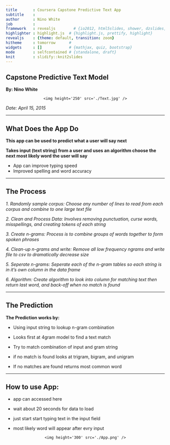 ```yaml
---
title       : Coursera Capstone Predictive Text App
subtitle    : 
author      : Nino White
job         : 
framework   : revealjs        # {io2012, html5slides, shower, dzslides, ...}
highlighter : highlight.js  # {highlight.js, prettify, highlight}
revealjs    : {theme: default, transition: zoom}
hitheme     : tomorrow      # 
widgets     : []            # {mathjax, quiz, bootstrap}
mode        : selfcontained # {standalone, draft}
knit        : slidify::knit2slides
--- 
```


## Capstone Predictive Text Model

**By: Nino White**


<div style='text-align: center;'>
    <img height='250' src='./Text.jpg' />
</div>

*Date: April 15, 2015*


---

## What Does the App Do

**This app can be used to predict what a user will say next**

**Takes input (text string) from a user and uses an algorithm choose the next most likely word the user will say**

- App can improve typing speed 
- Improved spelling and word accuracy

---

## The Process

*1. Randomly sample corpus: Choose any number of lines to read from each corpus and combine to one large text file*

*2. Clean and Process Data: Involves removing punctuation, curse words, misspellings, and creating tokens of each string*

*3. Create n-grams: Process is to combine groups of words together to form spoken phrases*

*4. Clean-up n-grams and write: Remove all low frequency ngrams and write file to csv to dramatically decrease size*

*5. Seperate n-grams: Seperate each of the n-gram tables so each string is in it's own column in the data frame*

*6. Algorithm: Create algorithm to look into column for matching text then return last word, and back-off when no match is found*

---

## The Prediction

**The Prediction works by:**

- Using input string to lookup n-gram combination

- Looks first at 4gram model to find a text match

- Try to match combination of input and gram string

- if no match is found looks at trigram, bigram, and unigram

- If no matches are found returns most common word

---

## How to use App:

- app can accessed here

- wait about 20 seconds for data to load

- just start start typing text in the input field

- most likely word will appear after evry input

<div style='text-align: center;'>
    <img height='300' src='./App.png' />
</div>


